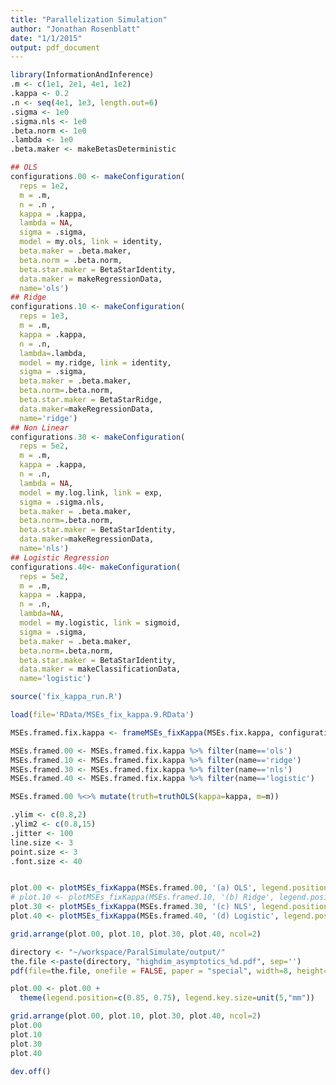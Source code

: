 ```yaml
---
title: "Parallelization Simulation"
author: "Jonathan Rosenblatt"
date: "1/1/2015"
output: pdf_document
---
```


```r
library(InformationAndInference)
.m <- c(1e1, 2e1, 4e1, 1e2)
.kappa <- 0.2
.n <- seq(4e1, 1e3, length.out=6)
.sigma <- 1e0
.sigma.nls <- 1e0
.beta.norm <- 1e0
.lambda <- 1e0
.beta.maker <- makeBetasDeterministic

## OLS
configurations.00 <- makeConfiguration(
  reps = 1e2, 
  m = .m, 
  n = .n , 
  kappa = .kappa, 
  lambda = NA, 
  sigma = .sigma, 
  model = my.ols, link = identity, 
  beta.maker = .beta.maker, 
  beta.norm = .beta.norm,
  beta.star.maker = BetaStarIdentity, 
  data.maker = makeRegressionData,
  name='ols') 
## Ridge
configurations.10 <- makeConfiguration(
  reps = 1e3,
  m = .m, 
  kappa = .kappa, 
  n = .n, 
  lambda=.lambda,
  model = my.ridge, link = identity, 
  sigma = .sigma, 
  beta.maker = .beta.maker, 
  beta.norm=.beta.norm, 
  beta.star.maker = BetaStarRidge,
  data.maker=makeRegressionData, 
  name='ridge') 
## Non Linear
configurations.30 <- makeConfiguration(
  reps = 5e2, 
  m = .m, 
  kappa = .kappa, 
  n = .n, 
  lambda = NA, 
  model = my.log.link, link = exp, 
  sigma = .sigma.nls, 
  beta.maker = .beta.maker, 
  beta.norm=.beta.norm, 
  beta.star.maker = BetaStarIdentity, 
  data.maker=makeRegressionData, 
  name='nls') 
## Logistic Regression
configurations.40<- makeConfiguration(
  reps = 5e2, 
  m = .m, 
  kappa = .kappa, 
  n = .n,
  lambda=NA,
  model = my.logistic, link = sigmoid, 
  sigma = .sigma, 
  beta.maker = .beta.maker, 
  beta.norm=.beta.norm,
  beta.star.maker = BetaStarIdentity, 
  data.maker = makeClassificationData, 
  name='logistic') 
```


```r
source('fix_kappa_run.R')
```

```r
load(file='RData/MSEs_fix_kappa.9.RData') 

MSEs.framed.fix.kappa <- frameMSEs_fixKappa(MSEs.fix.kappa, configurations.fix.kappa)

MSEs.framed.00 <- MSEs.framed.fix.kappa %>% filter(name=='ols')
MSEs.framed.10 <- MSEs.framed.fix.kappa %>% filter(name=='ridge')
MSEs.framed.30 <- MSEs.framed.fix.kappa %>% filter(name=='nls')
MSEs.framed.40 <- MSEs.framed.fix.kappa %>% filter(name=='logistic')

MSEs.framed.00 %<>% mutate(truth=truthOLS(kappa=kappa, m=m)) 
```


```r
.ylim <- c(0.8,2)
.ylim2 <- c(0.8,15)
.jitter <- 100
line.size <- 3
point.size <- 3
.font.size <- 40


plot.00 <- plotMSEs_fixKappa(MSEs.framed.00, '(a) OLS', legend.position='none', y.lim=.ylim, line.size=line.size, point.size=point.size, font.size = .font.size)
# plot.10 <- plotMSEs_fixKappa(MSEs.framed.10, '(b) Ridge', legend.position='none', y.lim=.ylim, line.size=line.size, point.size=point.size, font.size = .font.size)
plot.30 <- plotMSEs_fixKappa(MSEs.framed.30, '(c) NLS', legend.position='none', y.lim=.ylim2, line.size=line.size, point.size=point.size, font.size = .font.size)
plot.40 <- plotMSEs_fixKappa(MSEs.framed.40, '(d) Logistic', legend.position='none', y.lim=.ylim2, line.size=line.size, point.size=point.size, font.size = .font.size)

grid.arrange(plot.00, plot.10, plot.30, plot.40, ncol=2)
```


```r
directory <- "~/workspace/ParalSimulate/output/"
the.file <-paste(directory, "highdim_asymptotics_%d.pdf", sep='')
pdf(file=the.file, onefile = FALSE, paper = "special", width=8, height=8)

plot.00 <- plot.00 +
  theme(legend.position=c(0.85, 0.75), legend.key.size=unit(5,"mm"))

grid.arrange(plot.00, plot.10, plot.30, plot.40, ncol=2)
plot.00
plot.10
plot.30
plot.40

dev.off()
```



